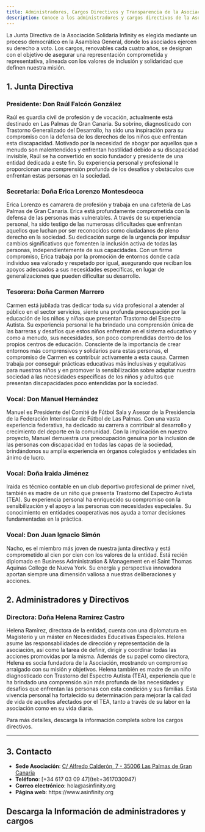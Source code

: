 ```yaml
---
title: Administradores, Cargos Directivos y Transparencia de la Asociación Solidaria Infinity en Canarias
description: Conoce a los administradores y cargos directivos de la Asociación Solidaria Infinity en su portal de transparencia, comprometidos con la inclusión de personas con discapacidad, especialmente TEA, en Canarias.
---
```



<Aside type="note" title="Sobre la Designación de la Junta Directiva">
La Junta Directiva de la Asociación Solidaria Infinity es elegida mediante un proceso democrático en la Asamblea General, donde los asociados ejercen su derecho a voto. Los cargos, renovables cada cuatro años, se designan con el objetivo de asegurar una representación comprometida y representativa, alineada con los valores de inclusión y solidaridad que definen nuestra misión.
</Aside>

## 1. Junta Directiva

### Presidente: Don Raúl Falcón González
Raúl es guardia civil de profesión y de vocación, actualmente está destinado en Las Palmas de Gran Canaria. Su sobrino, diagnosticado con Trastorno Generalizado del Desarrollo, ha sido una inspiración para su compromiso con la defensa de los derechos de los niños que enfrentan esta discapacidad. Motivado por la necesidad de abogar por aquellos que a menudo son malentendidos y enfrentan hostilidad debido a su discapacidad invisible, Raúl se ha convertido en socio fundador y presidente de una entidad dedicada a este fin. Su experiencia personal y profesional le proporcionan una comprensión profunda de los desafíos y obstáculos que enfrentan estas personas en la sociedad.

### Secretaria: Doña Erica Lorenzo Montesdeoca
Erica Lorenzo es camarera de profesión y trabaja en una cafetería de Las Palmas de Gran Canaria. Erica está profundamente comprometida con la defensa de las personas más vulnerables. A través de su experiencia personal, ha sido testigo de las numerosas dificultades que enfrentan aquellos que luchan por ser reconocidos como ciudadanos de pleno derecho en la sociedad. Su dedicación surge de la urgencia por impulsar cambios significativos que fomenten la inclusión activa de todas las personas, independientemente de sus capacidades. Con un firme compromiso, Erica trabaja por la promoción de entornos donde cada individuo sea valorado y respetado por igual, asegurando que reciban los apoyos adecuados a sus necesidades específicas, en lugar de generalizaciones que pueden dificultar su desarrollo.

### Tesorera: Doña Carmen Marrero
Carmen está jubilada tras dedicar toda su vida profesional a atender al público en el sector servicios, siente una profunda preocupación por la educación de los niños y niñas que presentan Trastorno del Espectro Autista. Su experiencia personal le ha brindado una comprensión única de las barreras y desafíos que estos niños enfrentan en el sistema educativo y como a menudo, sus necesidades, son poco comprendidas dentro de los propios centros de educación. Consciente de la importancia de crear entornos más comprensivos y solidarios para estas personas, el compromiso de Carmen es contribuir activamente a esta causa. Carmen trabaja por conseguir prácticas educativas más inclusivas y equitativas para nuestros niños y en promover la sensibilización sobre adaptar nuestra sociedad a las necesidades específicas de los niños y adultos que presentan discapacidades poco entendidas por la sociedad.

### Vocal: Don Manuel Hernández
Manuel es Presidente del Comité de Fútbol Sala y Asesor de la Presidencia de la Federación Interinsular de Fútbol de Las Palmas. Con una vasta experiencia federativa, ha dedicado su carrera a contribuir al desarrollo y crecimiento del deporte en la comunidad. Con la implicación en nuestro proyecto, Manuel demuestra una preocupación genuina por la inclusión de las personas con discapacidad en todas las capas de la sociedad, brindándonos su amplía experiencia en órganos colegiados y entidades sin ánimo de lucro.

### Vocal: Doña Iraida Jiménez
Iraida es técnico contable en un club deportivo profesional de primer nivel, también es madre de un niño que presenta Trastorno del Espectro Autista (TEA). Su experiencia personal ha enriquecido su compromiso con la sensibilización y el apoyo a las personas con necesidades especiales. Su conocimiento en entidades cooperativas nos ayuda a tomar decisiones fundamentadas en la práctica.

### Vocal: Don Juan Ignacio Simón
Nacho, es el miembro más joven de nuestra junta directiva y está comprometido al cien por cien con los valores de la entidad. Está recién diplomado en Business Administration & Management en el Saint Thomas Aquinas College de Nueva York. Su energía y perspectiva innovadora aportan siempre una dimensión valiosa a nuestras deliberaciones y acciones.

## 2. Administradores y Directivos

### Directora: Doña Helena Ramirez Castro
Helena Ramírez, directora de la entidad, cuenta con una diplomatura en Magisterio y un máster en Necesidades Educativas Especiales. Helena asume las responsabilidades de dirección y representación de la asociación, así como la tarea de definir, dirigir y coordinar todas las acciones promovidas por la misma. Además de su papel como directora, Helena es socia fundadora de la Asociación, mostrando un compromiso arraigado con su misión y objetivos. Helena también es madre de un niño diagnosticado con Trastorno del Espectro Autista (TEA), experiencia que le ha brindado una comprensión aún más profunda de las necesidades y desafíos que enfrentan las personas con esta condición y sus familias. Esta vivencia personal ha fortalecido su determinación para mejorar la calidad de vida de aquellos afectados por el TEA, tanto a través de su labor en la asociación como en su vida diaria.

<Aside type="tip" title="Descarga el Documento">
Para más detalles, descarga la información completa sobre los cargos directivos.
</Aside>

---

## 3. Contacto

<ul aria-label="Información de contacto" class='contact-list'>
  <li><strong>Sede Asociación</strong>: <a href="https://share.google/fPrR6hFXjtigvqtqf" target="_blank">C/ Alfredo Calderón, 7 - 35006 Las Palmas de Gran Canaria</a></li>
  <li><strong>Teléfono</strong>: [+34 617 03 09 47](tel:+3617030947)</li>
  <li><strong>Correo electrónico</strong>: hola@asinfinity.org</li>
  <li><strong>Página web</strong>: https://www.asinfinity.org</li>
</ul>


## Descarga la Información de administradores y cargos

<DocCardLink ref="9" />